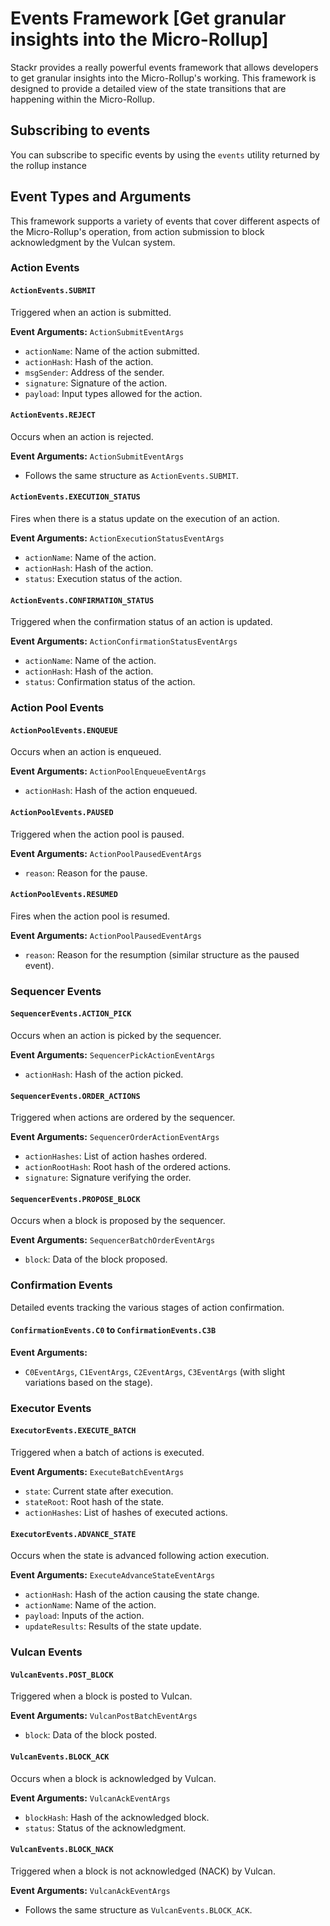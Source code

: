 # Events Framework [Get granular insights into the Micro-Rollup]

Stackr provides a really powerful events framework that allows developers to get granular insights into the Micro-Rollup's working. This framework is designed to provide a detailed view of the state transitions that are happening within the Micro-Rollup.

## Subscribing to events

You can subscribe to specific events by using the `events` utility returned by the rollup instance

## Event Types and Arguments

This framework supports a variety of events that cover different aspects of the Micro-Rollup's operation, from action submission to block acknowledgment by the Vulcan system.

### Action Events

#### `ActionEvents.SUBMIT`

Triggered when an action is submitted.

**Event Arguments:** `ActionSubmitEventArgs`

- `actionName`: Name of the action submitted.
- `actionHash`: Hash of the action.
- `msgSender`: Address of the sender.
- `signature`: Signature of the action.
- `payload`: Input types allowed for the action.

#### `ActionEvents.REJECT`

Occurs when an action is rejected.

**Event Arguments:** `ActionSubmitEventArgs`

- Follows the same structure as `ActionEvents.SUBMIT`.

#### `ActionEvents.EXECUTION_STATUS`

Fires when there is a status update on the execution of an action.

**Event Arguments:** `ActionExecutionStatusEventArgs`

- `actionName`: Name of the action.
- `actionHash`: Hash of the action.
- `status`: Execution status of the action.

#### `ActionEvents.CONFIRMATION_STATUS`

Triggered when the confirmation status of an action is updated.

**Event Arguments:** `ActionConfirmationStatusEventArgs`

- `actionName`: Name of the action.
- `actionHash`: Hash of the action.
- `status`: Confirmation status of the action.

### Action Pool Events

#### `ActionPoolEvents.ENQUEUE`

Occurs when an action is enqueued.

**Event Arguments:** `ActionPoolEnqueueEventArgs`

- `actionHash`: Hash of the action enqueued.

#### `ActionPoolEvents.PAUSED`

Triggered when the action pool is paused.

**Event Arguments:** `ActionPoolPausedEventArgs`

- `reason`: Reason for the pause.

#### `ActionPoolEvents.RESUMED`

Fires when the action pool is resumed.

**Event Arguments:** `ActionPoolPausedEventArgs`

- `reason`: Reason for the resumption (similar structure as the paused event).

### Sequencer Events

#### `SequencerEvents.ACTION_PICK`

Occurs when an action is picked by the sequencer.

**Event Arguments:** `SequencerPickActionEventArgs`

- `actionHash`: Hash of the action picked.

#### `SequencerEvents.ORDER_ACTIONS`

Triggered when actions are ordered by the sequencer.

**Event Arguments:** `SequencerOrderActionEventArgs`

- `actionHashes`: List of action hashes ordered.
- `actionRootHash`: Root hash of the ordered actions.
- `signature`: Signature verifying the order.

#### `SequencerEvents.PROPOSE_BLOCK`

Occurs when a block is proposed by the sequencer.

**Event Arguments:** `SequencerBatchOrderEventArgs`

- `block`: Data of the block proposed.

### Confirmation Events

Detailed events tracking the various stages of action confirmation.

#### `ConfirmationEvents.C0` to `ConfirmationEvents.C3B`

**Event Arguments:**

- `C0EventArgs`, `C1EventArgs`, `C2EventArgs`, `C3EventArgs` (with slight variations based on the stage).

### Executor Events

#### `ExecutorEvents.EXECUTE_BATCH`

Triggered when a batch of actions is executed.

**Event Arguments:** `ExecuteBatchEventArgs`

- `state`: Current state after execution.
- `stateRoot`: Root hash of the state.
- `actionHashes`: List of hashes of executed actions.

#### `ExecutorEvents.ADVANCE_STATE`

Occurs when the state is advanced following action execution.

**Event Arguments:** `ExecuteAdvanceStateEventArgs`

- `actionHash`: Hash of the action causing the state change.
- `actionName`: Name of the action.
- `payload`: Inputs of the action.
- `updateResults`: Results of the state update.

### Vulcan Events

#### `VulcanEvents.POST_BLOCK`

Triggered when a block is posted to Vulcan.

**Event Arguments:** `VulcanPostBatchEventArgs`

- `block`: Data of the block posted.

#### `VulcanEvents.BLOCK_ACK`

Occurs when a block is acknowledged by Vulcan.

**Event Arguments:** `VulcanAckEventArgs`

- `blockHash`: Hash of the acknowledged block.
- `status`: Status of the acknowledgment.

#### `VulcanEvents.BLOCK_NACK`

Triggered when a block is not acknowledged (NACK) by Vulcan.

**Event Arguments:** `VulcanAckEventArgs`

- Follows the same structure as `VulcanEvents.BLOCK_ACK`.
